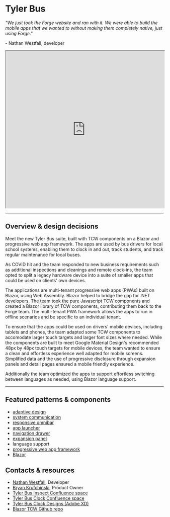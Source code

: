 # Tyler Bus

_"We just took the Forge website and ran with it. We were able to build the mobile apps that we wanted to without making them completely native, just using Forge."_

\- Nathan Westfall, developer

<iframe width="100%" height="500" src="https://web.microsoftstream.com/embed/video/06a3332d-b35b-47d2-a23e-7dc4583d84fd?autoplay=false&amp;showinfo=true" allowFullScreen style={{border: 'none'}}></iframe>

---

## Overview & design decisions

Meet the new Tyler Bus suite, built with TCW components on a Blazor and progressive web app framework. The apps are used by bus drivers for local school systems,
enabling them to clock in and out, track students, and track regular maintenance for local buses.

As COVID hit and the team responded to new business requirements such as additional inspections and cleanings and remote clock-ins, the team opted to split a legacy
hardware device into a suite of smaller apps that could be used on clients' own devices.

The applications are multi-tenant progressive web apps (PWAs) built on Blazor, using Web Assembly. Blazor helped to bridge the gap for .NET developers. The team took
the pure Javascript TCW components and created a Blazor library of TCW components, contributing them back to the Forge team. The multi-tenant PWA framework allows the
apps to run in offline scenarios and be specific to an individual tenant. 

To ensure that the apps could be used on drivers' mobile devices, including tablets and phones, the team adapted some TCW components to accomodate larger touch targets
and larger font sizes where needed. While the components are built to meet Google Material Design's recommended 48px by 48px touch targets for mobile devices, the team
wanted to ensure a clean and effortless experience well adapted for mobile screens. Simplified data and the use of progressive disclosure through expansion panels and
detail pages ensured a mobile friendly experience. 

Additionally the team optimized the apps to support effortless switching between languages as needed, using Blazor language support.

---

<Columns columns="two" type="equal">

<div>

## Featured patterns & components

- [adaptive design](/patterns/other/adaptive-design/)
- [system communication](/patterns/other/system-communication/)
- [responsive omnibar](/components/omnibar#responsive)
- [app launcher](/components/omni/app-launcher)
- [navigation drawer](/components/navigation/navigation-drawer)
- [expansion panel](/components/page/expansion-panel)
- language support
- <a href="https://developer.mozilla.org/en-US/docs/Web/Progressive_web_apps" target="_blank" rel="noopener noreferrer">progressive web app framework</a>
- <a href="https://dotnet.microsoft.com/apps/aspnet/web-apps/blazor" target="_blank" rel="noopener noreferrer">Blazor</a>

</div>

<div>

## Contacts & resources

- <a href="mailto:nathan.westfall@tylertech.com">Nathan Westfall</a>, Developer
- <a href="mailto:bryan.krufchinski@tylertech.com">Bryan Krufchinski</a>, Product Owner
- <a href="https://confl.tylertech.com/x/rIaWCQ" target="_blank" rel="noopener noreferer">Tyler Bus Inspect Confluence space</a>
- <a href="https://confl.tylertech.com/x/lQqDCg" target="_blank" rel="noopener noreferer">Tyler Bus Clock Confluence space</a>
- <a href="https://xd.adobe.com/view/9e9c4e26-d140-4e04-b508-9c0a182ceb2e-cbcf/" target="_blank" rel="noopener noreferrer">Tyler Bus Clock Designs (Adobe XD)</a>
- <a href="https://github.com/tyler-technologies/tyler-forge-blazor" target="_blank" rel="noopener noreferrer">Blazor TCW Github repo</a>
 
</div>

</Columns>
